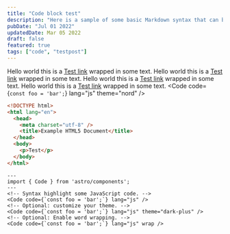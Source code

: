 ```yaml
---
title: "Code block test"
description: "Here is a sample of some basic Markdown syntax that can be used when writing Markdown content in Astro."
pubDate: "Jul 01 2022"
updatedDate: Mar 05 2022
draft: false
featured: true
tags: ["code", "testpost"]
---
```



Hello world this is a [Test link](https://google.com) wrapped in some text. Hello world this is a [Test link](https://google.com) wrapped in some text.
Hello world this is a [Test link](https://google.com) wrapped in some text.
Hello world this is a [Test link](https://google.com) wrapped in some text.
<Code code={`const foo = 'bar';`} lang="js" theme="nord" />
```html
<!DOCTYPE html>
<html lang="en">
  <head>
    <meta charset="utf-8" />
    <title>Example HTML5 Document</title>
  </head>
  <body>
    <p>Test</p>
  </body>
</html>
```

```astro
---
import { Code } from 'astro/components';
---
<!-- Syntax highlight some JavaScript code. -->
<Code code={`const foo = 'bar';`} lang="js" />
<!-- Optional: customize your theme. -->
<Code code={`const foo = 'bar';`} lang="js" theme="dark-plus" />
<!-- Optional: Enable word wrapping. -->
<Code code={`const foo = 'bar';`} lang="js" wrap />
```
